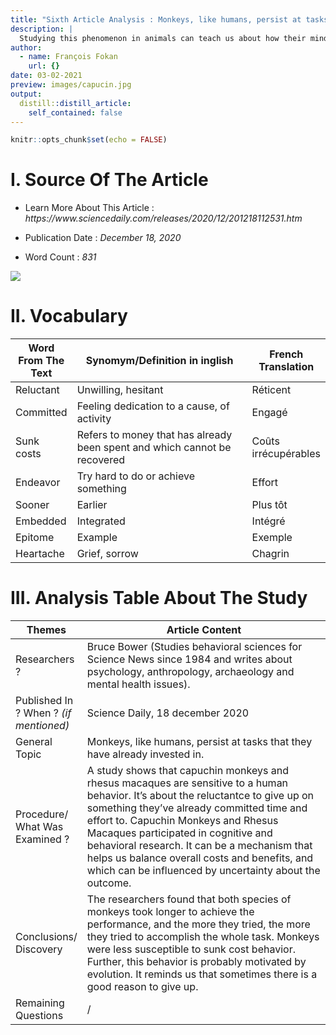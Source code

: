 ```yaml
---
title: "Sixth Article Analysis : Monkeys, like humans, persist at tasks they've already invested in"
description: |
  Studying this phenomenon in animals can teach us about how their minds and ours work
author:
  - name: François Fokan
    url: {}
date: 03-02-2021
preview: images/capucin.jpg
output:
  distill::distill_article:
    self_contained: false
---
```


```r
knitr::opts_chunk$set(echo = FALSE)
```

# I. Source Of The Article

- Learn More About This Article : *https://www.sciencedaily.com/releases/2020/12/201218112531.htm*

- Publication Date : *December 18, 2020*

- Word Count : *831*

![](images/Daily.jpg)

# II. Vocabulary
|     Word From The Text    |     Synomym/Definition   in inglish                                                |     French Translation      |
|---------------------------|------------------------------------------------------------------------------------|-----------------------------|
|     Reluctant             |     Unwilling, hesitant                                                            |     Réticent                |
|     Committed             |     Feeling   dedication to a cause, of activity                                   |     Engagé                  |
|     Sunk costs            |     Refers   to money that has already been spent and which cannot be recovered    |     Coûts irrécupérables    |
|     Endeavor              |     Try   hard to do or achieve something                                          |     Effort                  |
|     Sooner                |     Earlier                                                                        |     Plus tôt                |
|     Embedded              |     Integrated                                                                     |     Intégré                 |
|     Epitome               |     Example                                                                        |     Exemple                 |
|     Heartache             |     Grief,   sorrow                                                                |     Chagrin                 |

# III. Analysis Table About The Study
|     Themes                                  |     Article Content                                                                                                                                                                                                                                                                                                                                                                                                                          |
|---------------------------------------------|----------------------------------------------------------------------------------------------------------------------------------------------------------------------------------------------------------------------------------------------------------------------------------------------------------------------------------------------------------------------------------------------------------------------------------------------|
|     Researchers ?                           |     Bruce Bower (Studies behavioral sciences for   Science News since 1984 and writes about psychology, anthropology,   archaeology and mental health issues).                                                                                                                                                                                                                                                                               |
|     Published In ? When ? *(if mentioned)*    |     Science Daily, 18   december 2020                                                                                                                                                                                                                                                                                                                                                                                                        |
|     General Topic                           |     Monkeys, like humans, persist at tasks that they have   already invested in.                                                                                                                                                                                                                                                                                                                                                             |
|     Procedure/ What   Was Examined ?        |     A study shows that   capuchin monkeys and rhesus macaques are sensitive to a human behavior. It’s   about the reluctantce to give up on something they've already committed   time and effort to. Capuchin Monkeys and Rhesus Macaques participated in   cognitive and behavioral research. It can be a mechanism that helps us   balance overall costs and benefits, and which can be influenced by   uncertainty about the outcome.    |
|     Conclusions/   Discovery                |     The researchers found   that both species of monkeys took longer to achieve the performance, and the   more they tried, the more they tried to accomplish the whole task. Monkeys   were less susceptible to sunk cost behavior. Further, this behavior is   probably motivated by evolution. It reminds us that sometimes there is a good   reason to give up.                                                                          |
|     Remaining   Questions                   |     /                                                                                                                                                                                                                                                                                                                                                                                                                                        |
